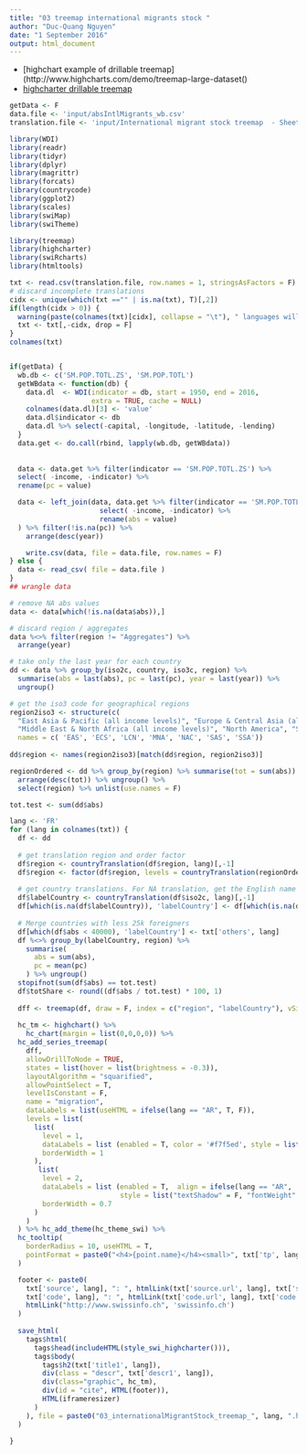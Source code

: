 ```yaml
---
title: "03 treemap international migrants stock "
author: "Duc-Quang Nguyen"
date: "1 September 2016"
output: html_document
---
```



* [highchart example of drillable treemap](http://www.highcharts.com/demo/treemap-large-dataset()
* [highcharter drillable treemap](http://jkunst.com/highcharter/oldindex.html#treemaps)



```r
getData <- F
data.file <- 'input/absIntlMigrants_wb.csv'
translation.file <- 'input/International migrant stock treemap  - Sheet1.csv'

library(WDI)
library(readr)
library(tidyr)
library(dplyr)
library(magrittr)
library(forcats)
library(countrycode)
library(ggplot2)
library(scales)
library(swiMap)
library(swiTheme)

library(treemap)
library(highcharter)
library(swiRcharts)
library(htmltools)
```

```r
txt <- read.csv(translation.file, row.names = 1, stringsAsFactors = F)
# discard incomplete translations
cidx <- unique(which(txt =="" | is.na(txt), T)[,2])
if(length(cidx > 0)) {
  warning(paste(colnames(txt)[cidx], collapse = "\t"), " languages will be discarded!", "\n")
  txt <- txt[,-cidx, drop = F]
}
colnames(txt)


if(getData) {
  wb.db <- c('SM.POP.TOTL.ZS', 'SM.POP.TOTL')
  getWBdata <- function(db) {
    data.dl  <- WDI(indicator = db, start = 1950, end = 2016, 
                    extra = TRUE, cache = NULL)
    colnames(data.dl)[3] <- 'value'
    data.dl$indicator <- db
    data.dl %>% select(-capital, -longitude, -latitude, -lending)    
  } 
  data.get <- do.call(rbind, lapply(wb.db, getWBdata))
  
  
  data <- data.get %>% filter(indicator == 'SM.POP.TOTL.ZS') %>%
  select( -income, -indicator) %>% 
  rename(pc = value)

  data <- left_join(data, data.get %>% filter(indicator == 'SM.POP.TOTL') %>%
                      select( -income, -indicator) %>% 
                      rename(abs = value)
  ) %>% filter(!is.na(pc)) %>%
    arrange(desc(year))

	write.csv(data, file = data.file, row.names = F)
} else {
  data <- read_csv( file = data.file )
}
## wrangle data

# remove NA abs values
data <- data[which(!is.na(data$abs)),]

# discard region / aggregates
data %<>% filter(region != "Aggregates") %>% 
  arrange(year)

# take only the last year for each country
dd <- data %>% group_by(iso2c, country, iso3c, region) %>%
  summarise(abs = last(abs), pc = last(pc), year = last(year)) %>%
  ungroup()

# get the iso3 code for geographical regions
region2iso3 <- structure(c(
  "East Asia & Pacific (all income levels)", "Europe & Central Asia (all income levels)", "Latin America & Caribbean (all income levels)",
  "Middle East & North Africa (all income levels)", "North America", "South Asia", "Sub-Saharan Africa (all income levels)"),
  names = c( 'EAS', 'ECS', 'LCN', 'MNA', 'NAC', 'SAS', 'SSA'))
                              
dd$region <- names(region2iso3)[match(dd$region, region2iso3)]

regionOrdered <- dd %>% group_by(region) %>% summarise(tot = sum(abs)) %>% 
  arrange(desc(tot)) %>% ungroup() %>% 
  select(region) %>% unlist(use.names = F)

tot.test <- sum(dd$abs)
```


```r

lang <- 'FR'
for (lang in colnames(txt)) {
  df <- dd
  
  # get translation region and order factor
  df$region <- countryTranslation(df$region, lang)[,-1]
  df$region <- factor(df$region, levels = countryTranslation(regionOrdered, lang)[,-1])
  
  # get country translations. For NA translation, get the English name
  df$labelCountry <- countryTranslation(df$iso2c, lang)[,-1]
  df[which(is.na(df$labelCountry)), 'labelCountry'] <- df[which(is.na(df$labelCountry)), 'country']
  
  # Merge countries with less 25k foreigners
  df[which(df$abs < 40000), 'labelCountry'] <- txt['others', lang]
  df %<>% group_by(labelCountry, region) %>%
    summarise(
      abs = sum(abs),
      pc = mean(pc)
    ) %>% ungroup()
  stopifnot(sum(df$abs) == tot.test)
  df$totShare <- round((df$abs / tot.test) * 100, 1)
  
  dff <- treemap(df, draw = F, index = c("region", "labelCountry"), vSize = "abs", type = "index", vColor = "pc", palette = swi_rpal[c(6, 9, 19, 4, 8, 1, 13)])
  
  hc_tm <- highchart() %>% 
    hc_chart(margin = list(0,0,0,0)) %>%
  hc_add_series_treemap(
    dff, 
    allowDrillToNode = TRUE,
    states = list(hover = list(brightness = -0.3)),
    layoutAlgorithm = "squarified",
    allowPointSelect = T,
    levelIsConstant = F,
    name = "migration", 
    dataLabels = list(useHTML = ifelse(lang == "AR", T, F)),
    levels = list(
      list(
        level = 1,
        dataLabels = list (enabled = T, color = '#f7f5ed', style = list("fontSize" = "1.5em")),
        borderWidth = 1
      ),
       list(
        level = 2,
        dataLabels = list (enabled = T,  align = ifelse(lang == "AR", 'right', 'left'), verticalAlign = 'top', 
                           style = list("textShadow" = F, "fontWeight" = 'light', "fontSize" = "1.3em")),
        borderWidth = 0.7
      ) 
    )
  ) %>% hc_add_theme(hc_theme_swi) %>% 
  hc_tooltip(
    borderRadius = 10, useHTML = T,
    pointFormat = paste0("<h4>{point.name}</h4><small>", txt['tp', lang], ":<br>{point.value:,.0f}</small>")
  )

  footer <- paste0(
    txt['source', lang], ": ", htmlLink(txt['source.url', lang], txt['source.name', lang]), " | ",
    txt['code', lang], ": ", htmlLink(txt['code.url', lang], txt['code.name', lang]), " | ",
    htmlLink("http://www.swissinfo.ch", 'swissinfo.ch')               
  )
  
  save_html(
    tags$html(
      tags$head(includeHTML(style_swi_highcharter())),
      tags$body(    
        tags$h2(txt['title1', lang]),
        div(class = "descr", txt['descr1', lang]),
        div(class="graphic", hc_tm),
        div(id = "cite", HTML(footer)),
        HTML(iframeresizer)
      )
    ), file = paste0("03_internationalMigrantStock_treemap_", lang, ".html"), libdir = "js"
  )     
  
}

```